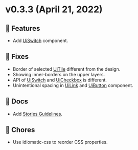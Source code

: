 
<Meta title="Releases/v0.x.x/v0.3.x/v0.3.3" />

# v0.3.3 (April 21, 2022)

## 🚀 Features
- Add [UiSwitch](/docs/molecules-switch--as-group) component.

## 🐛 Fixes
- Border of selected [UiTile](/docs/molecules-tile--as-group) different from the design.
- Showing inner-borders on the upper layers.
- API of [UiSwitch](/docs/molecules-switch--as-group) and [UiCheckbox](/docs/atoms-checkbox--as-group) is different.
- Unintentional spacing in [UiLink](/docs/atoms-link--large) and [UiButton](/docs/atoms-button--circled) component.

## 📄 Docs
- Add [Stories Guidelines](/docs/contribute-stories-guidelines--page).

## 🧹 Chores
- Use idiomatic-css to reorder CSS properties.
